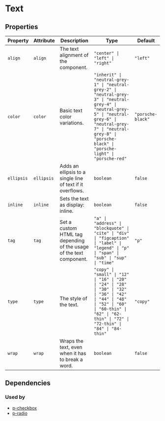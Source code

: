 # Text



<!-- Auto Generated Below -->


## Properties

| Property   | Attribute  | Description                                                         | Type                                                                                                                                                                                                                               | Default           |
| ---------- | ---------- | ------------------------------------------------------------------- | ---------------------------------------------------------------------------------------------------------------------------------------------------------------------------------------------------------------------------------- | ----------------- |
| `align`    | `align`    | The text alignment of the component.                                | `"center" \| "left" \| "right"`                                                                                                                                                                                                    | `"left"`          |
| `color`    | `color`    | Basic text color variations.                                        | `"inherit" \| "neutral-grey-1" \| "neutral-grey-2" \| "neutral-grey-3" \| "neutral-grey-4" \| "neutral-grey-5" \| "neutral-grey-6" \| "neutral-grey-7" \| "neutral-grey-8" \| "porsche-black" \| "porsche-light" \| "porsche-red"` | `"porsche-black"` |
| `ellipsis` | `ellipsis` | Adds an ellipsis to a single line of text if it overflows.          | `boolean`                                                                                                                                                                                                                          | `false`           |
| `inline`   | `inline`   | Sets the text as display: inline.                                   | `boolean`                                                                                                                                                                                                                          | `false`           |
| `tag`      | `tag`      | Set a custom HTML tag depending of the usage of the text component. | `"a" \| "address" \| "blockquote" \| "cite" \| "div" \| "figcaption" \| "label" \| "legend" \| "p" \| "span" \| "sub" \| "sup" \| "time"`                                                                                          | `"p"`             |
| `type`     | `type`     | The style of the text.                                              | `"copy" \| "small" \| "12" \| "16" \| "20" \| "24" \| "28" \| "30" \| "32" \| "36" \| "42" \| "44" \| "48" \| "52" \| "60" \| "60-thin" \| "62" \| "62-thin" \| "72" \| "72-thin" \| "84" \| "84-thin"`                            | `"copy"`          |
| `wrap`     | `wrap`     | Wraps the text, even when it has to break a word.                   | `boolean`                                                                                                                                                                                                                          | `false`           |


## Dependencies

### Used by

 - [p-checkbox](#/form/checkbox)
 - [p-radio](#/form/radio)